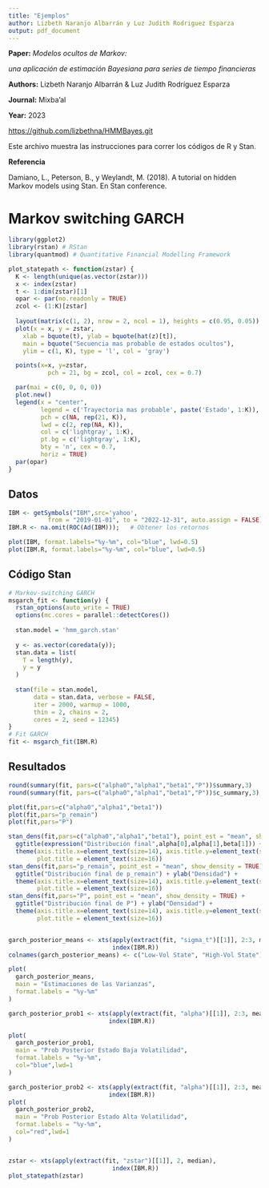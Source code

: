 ```yaml
---
title: "Ejemplos"
author: Lizbeth Naranjo Albarrán y Luz Judith Rodriguez Esparza 
output: pdf_document
---
```


**Paper:** *Modelos ocultos de Markov:*

*una aplicación de estimación Bayesiana para series de tiempo financieras*

**Authors:** Lizbeth Naranjo Albarrán & Luz Judith Rodríguez Esparza

**Journal:** Mixba'al

**Year:** 2023

<https://github.com/lizbethna/HMMBayes.git>

Este archivo muestra las instrucciones para correr los códigos de R y Stan.


**Referencia**

Damiano, L., Peterson, B., y Weylandt, M. (2018). A tutorial on hidden Markov models using Stan. En Stan conference.  
\url{https://github.com/luisdamiano/stancon18}

# Markov switching GARCH

```r
library(ggplot2)   
library(rstan) # RStan
library(quantmod) # Quantitative Financial Modelling Framework
```

```r

plot_statepath <- function(zstar) {
  K <- length(unique(as.vector(zstar)))
  x <- index(zstar)
  t <- 1:dim(zstar)[1]
  opar <- par(no.readonly = TRUE)
  zcol <- (1:K)[zstar] 
  
  layout(matrix(c(1, 2), nrow = 2, ncol = 1), heights = c(0.95, 0.05))
  plot(x = x, y = zstar,
    xlab = bquote(t), ylab = bquote(hat(z)[t]),
    main = bquote("Secuencia mas probable de estados ocultos"),
    ylim = c(1, K), type = 'l', col = 'gray')

  points(x=x, y=zstar,
           pch = 21, bg = zcol, col = zcol, cex = 0.7)

  par(mai = c(0, 0, 0, 0))
  plot.new()
  legend(x = "center",
         legend = c('Trayectoria mas probable', paste('Estado', 1:K)),
         pch = c(NA, rep(21, K)),
         lwd = c(2, rep(NA, K)),
         col = c('lightgray', 1:K),
         pt.bg = c('lightgray', 1:K),
         bty = 'n', cex = 0.7,
         horiz = TRUE)
  par(opar)
}

```

## Datos

```r
IBM <- getSymbols("IBM",src='yahoo', 
           from = "2019-01-01", to = "2022-12-31", auto.assign = FALSE)   # Obtener los datos
IBM.R <- na.omit(ROC(Ad(IBM)));   # Obtener los retornos

plot(IBM, format.labels="%y-%m", col="blue", lwd=0.5)
plot(IBM.R, format.labels="%y-%m", col="blue", lwd=0.5)
```

## Código Stan

```r
# Markov-switching GARCH
msgarch_fit <- function(y) {
  rstan_options(auto_write = TRUE)
  options(mc.cores = parallel::detectCores())
  
  stan.model = 'hmm_garch.stan'
  
  y <- as.vector(coredata(y)); 
  stan.data = list(
    T = length(y),
    y = y
  )
  
  stan(file = stan.model,
       data = stan.data, verbose = FALSE,
       iter = 2000, warmup = 1000,
       thin = 2, chains = 2,
       cores = 2, seed = 12345)
}
# Fit GARCH
fit <- msgarch_fit(IBM.R)


```

## Resultados

```r

round(summary(fit, pars=c("alpha0","alpha1","beta1","P"))$summary,3)
round(summary(fit, pars=c("alpha0","alpha1","beta1","P"))$c_summary,3)

```

```r

plot(fit,pars=c("alpha0","alpha1","beta1"))
plot(fit,pars="p_remain")
plot(fit,pars="P")

stan_dens(fit,pars=c("alpha0","alpha1","beta1"), point_est = "mean", show_density = TRUE) + 
  ggtitle(expression("Distribución final",alpha[0],alpha[1],beta[1])) + ylab("Densidad") + 
  theme(axis.title.x=element_text(size=14), axis.title.y=element_text(size=14), 
        plot.title = element_text(size=16)) 
stan_dens(fit,pars="p_remain", point_est = "mean", show_density = TRUE) + 
  ggtitle("Distribución final de p_remain") + ylab("Densidad") + 
  theme(axis.title.x=element_text(size=14), axis.title.y=element_text(size=14), 
        plot.title = element_text(size=16)) 
stan_dens(fit,pars="P", point_est = "mean", show_density = TRUE) + 
  ggtitle("Distribución final de P") + ylab("Densidad") + 
  theme(axis.title.x=element_text(size=14), axis.title.y=element_text(size=14), 
        plot.title = element_text(size=16)) 


garch_posterior_means <- xts(apply(extract(fit, "sigma_t")[[1]], 2:3, mean), 
                             index(IBM.R))
colnames(garch_posterior_means) <- c("Low-Vol State", "High-Vol State")

plot(
  garch_posterior_means, 
  main = "Estimaciones de las Varianzas", 
  format.labels = "%y-%m"
)

garch_posterior_prob1 <- xts(apply(extract(fit, "alpha")[[1]], 2:3, mean)[,1], 
                            index(IBM.R))

plot(
  garch_posterior_prob1,
  main = "Prob Posterior Estado Baja Volatilidad",
  format.labels = "%y-%m",
  col="blue",lwd=1 
)

garch_posterior_prob2 <- xts(apply(extract(fit, "alpha")[[1]], 2:3, mean)[,2], 
                            index(IBM.R))
plot(
  garch_posterior_prob2,
  main = "Prob Posterior Estado Alta Volatilidad",
  format.labels = "%y-%m",
  col="red",lwd=1
)


zstar <- xts(apply(extract(fit, "zstar")[[1]], 2, median), 
                             index(IBM.R))
plot_statepath(zstar)

```

